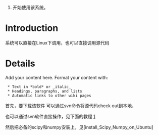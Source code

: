 #开始使用该系统。

= Introduction =

系统可以直接在Linux下调用，也可以直接调用源代码


= Details =

Add your content here.  Format your content with:
  * Text in *bold* or _italic_
  * Headings, paragraphs, and lists
  * Automatic links to other wiki pages

首先，要下载该软件
可以通过svn命令将源代码check out到本地，
{{{svn checkout http://tmsvm.googlecode.com/svn/trunk/ tmsvm}}}

也可以通过svn软件直接操作，见下面的教程
[http://sae.sina.com.cn/?m=devcenter&catId=212]

然后把必备的scipy和numpy安装上，见[install_Scipy_Numpy_on_Ubuntu]